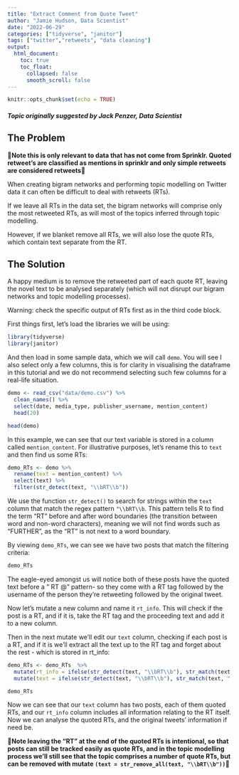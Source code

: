 ```yaml
---
title: "Extract Comment from Quote Tweet"
author: "Jamie Hudson, Data Scientist"
date: "2022-06-29"
categories: ["tidyverse", "janitor"]
tags: ["twitter","retweets", "data cleaning"]
output:
  html_document:
    toc: true
    toc_float:
      collapsed: false
      smooth_scroll: false
---
```


```r
knitr::opts_chunk$set(echo = TRUE)
```

#### *Topic originally suggested by Jack Penzer, Data Scientist*

## The Problem

🚨**Note this is only relevant to data that has not come from Sprinklr. Quoted retweet's are classified as mentions in sprinklr and only simple retweets are considered retweets**🚨

When creating bigram networks and performing topic modelling on Twitter data it can often be difficult to deal with retweets (RTs).

If we leave all RTs in the data set, the bigram networks will comprise only the most retweeted RTs, as will most of the topics inferred through topic modelling.

However, if we blanket remove all RTs, we will also lose the quote RTs, which contain text separate from the RT.

## The Solution

A happy medium is to remove the retweeted part of each quote RT, leaving the novel text to be analysed separately (which will not disrupt our bigram networks and topic modelling processes).

Warning: check the specific output of RTs first as in the third code block.

First things first, let's load the libraries we will be using:
```r
library(tidyverse)
library(janitor)
```

And then load in some sample data, which we will call `demo`. You will see I also select only a few columns, this is for clarity in visualising the dataframe in this tutorial and we do not recommend selecting such few columns for a real-life situation.
```r
demo <- read_csv("data/demo.csv") %>%
  clean_names() %>%
  select(date, media_type, publisher_username, mention_content)
  head(20)

head(demo)
```

In this example, we can see that our text variable is stored in a column called `mention_content`. For illustrative purposes, let's rename this to `text` and then find us some RTs:
```r
demo_RTs <- demo %>%
  rename(text = mention_content) %>%
  select(text) %>%
  filter(str_detect(text, "\\bRT\\b"))
```

We use the function `str_detect()` to search for strings within the `text` column that match the regex pattern `"\\bRT\\b`. This pattern tells R to find the term "RT" before and after word boundaries (the transition between word and non-word characters), meaning we will not find words such as "FURTHER", as the "RT" is not next to a word boundary.

By viewing `demo_RTs`, we can see we have two posts that match the filtering criteria:

```r
demo_RTs
```

The eagle-eyed amongst us will notice both of these posts have the quoted text before a " RT @" pattern- so they come with a RT tag followed by the username of the person they're retweeting followed by the original tweet.

Now let's mutate a new column and name it `rt_info`. This will check if the post is a RT, and if it is, take the RT tag and the proceeding text and add it to a new column.

Then in the next mutate we'll edit our `text` column, checking if each post is a RT, and if it is we'll extract all the text up to the RT tag and forget about the rest - which is stored in rt_info:
 
```r
demo_RTs <- demo_RTs  %>%
  mutate(rt_info = ifelse(str_detect(text, "\\bRT\\b"), str_match(text, "\\bRT\\b @.*"), "emptystring")) %>%
  mutate(text = ifelse(str_detect(text, "\\bRT\\b"), str_match(text, ".* \\bRT\\b"), text))

demo_RTs
```

Now we can see that our `text` column has two posts, each of them quoted RTs, and our `rt_info` column includes all information relating to the RT itself. Now we can analyse the quoted RTs, and the original tweets' information if need be.

🚨**Note leaving the "RT" at the end of the quoted RTs is intentional, so that posts can still be tracked easily as quote RTs, and in the topic modelling process we'll still see that the topic comprises a number of quote RTs, but can be removed with mutate `(text = str_remove_all(text, "\\bRT\\b"))`**🚨